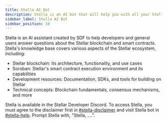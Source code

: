 ```yaml
---
title: Stella AI Bot
description: Stella is an AI bot that will help you with all your Stellar questions
sidebar_label: Stella AI Bot
sidebar_position: 10
---
```


Stella is an AI assistant created by SDF to help developers and general users answer questions about the Stellar blockchain and smart contracts. Stella's knowledge base covers various aspects of the Stellar ecosystem, including:

- Stellar blockchain: Its architecture, functionality, and use cases
- Soroban: Stellar's smart contract execution environment and its capabilities
- Development resources: Documentation, SDKs, and tools for building on Stellar
- Technical concepts: Blockchain fundamentals, consensus mechanisms, and more

Stella is available in the Stellar Developer Discord. To access Stella, you must agree to the disclaimer first in [#stella-disclaimer](https://discord.com/channels/897514728459468821/1265827552375738369/1266084686053249094) and visit Stella bot in [#stella-help](https://discord.gg/CK36xY2C). Prompt Stella with, "Stella, ....".
